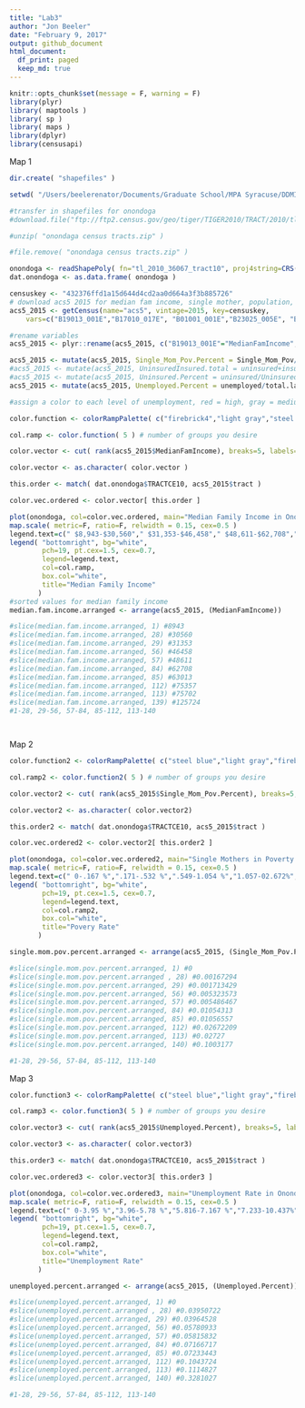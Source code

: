 ```yaml
---
title: "Lab3"
author: "Jon Beeler"
date: "February 9, 2017"
output: github_document
html_document:
  df_print: paged
  keep_md: true
---
```


```r
knitr::opts_chunk$set(message = F, warning = F)
library(plyr)
library( maptools )
library( sp )
library( maps )
library(dplyr)
library(censusapi)
```
Map 1
```r
dir.create( "shapefiles" )

setwd( "/Users/beelerenator/Documents/Graduate School/MPA Syracuse/DDMII/Lab3 - Shapefiles")

#transfer in shapefiles for onondoga
#download.file("ftp://ftp2.census.gov/geo/tiger/TIGER2010/TRACT/2010/tl_2010_36067_tract10.zip", "onondaga census tracts.zip" )

#unzip( "onondaga census tracts.zip" )

#file.remove( "onondaga census tracts.zip" )

onondoga <- readShapePoly( fn="tl_2010_36067_tract10", proj4string=CRS("+proj=longlat +datum=WGS84") )
dat.onondoga <- as.data.frame( onondoga )

censuskey <- "432376ffd1a15d644d4cd2aa0d664a3f3b885726"
# download acs5 2015 for median fam income, single mother, population, uninsured, insured
acs5_2015 <- getCensus(name="acs5", vintage=2015, key=censuskey, 
    vars=c("B19013_001E","B17010_017E", "B01001_001E","B23025_005E", "B23025_002E" ), region="tract:*", regionin = "state: 36 + county: 067")

#rename variables
acs5_2015 <- plyr::rename(acs5_2015, c("B19013_001E"="MedianFamIncome", "B17010_017E"="Single_Mom_Pov", "B01001_001E"="total.population","B23025_005E"="unemployed", "B23025_002E"="total.labor.force" ))

acs5_2015 <- mutate(acs5_2015, Single_Mom_Pov.Percent = Single_Mom_Pov/total.population)
#acs5_2015 <- mutate(acs5_2015, UninsuredInsured.total = uninsured+insured)
#acs5_2015 <- mutate(acs5_2015, Uninsured.Percent = uninsured/UninsuredInsured.total)
acs5_2015 <- mutate(acs5_2015, Unemployed.Percent = unemployed/total.labor.force) 

#assign a color to each level of unemployment, red = high, gray = medium, blue = low

color.function <- colorRampPalette( c("firebrick4","light gray","steel blue" ) )

col.ramp <- color.function( 5 ) # number of groups you desire

color.vector <- cut( rank(acs5_2015$MedianFamIncome), breaks=5, labels=col.ramp )

color.vector <- as.character( color.vector )

this.order <- match( dat.onondoga$TRACTCE10, acs5_2015$tract )

color.vec.ordered <- color.vector[ this.order ]

plot(onondoga, col=color.vec.ordered, main="Median Family Income in Onondaga County")
map.scale( metric=F, ratio=F, relwidth = 0.15, cex=0.5 )
legend.text=c(" $8,943-$30,560"," $31,353-$46,458"," $48,611-$62,708","$63,013-$75,357","$75,702-$125,724")
legend( "bottomright", bg="white",
        pch=19, pt.cex=1.5, cex=0.7,
        legend=legend.text, 
        col=col.ramp, 
        box.col="white",
        title="Median Family Income" 
       )
#sorted values for median family income 
median.fam.income.arranged <- arrange(acs5_2015, (MedianFamIncome))

#slice(median.fam.income.arranged, 1) #8943
#slice(median.fam.income.arranged, 28) #30560
#slice(median.fam.income.arranged, 29) #31353
#slice(median.fam.income.arranged, 56) #46458
#slice(median.fam.income.arranged, 57) #48611
#slice(median.fam.income.arranged, 84) #62708
#slice(median.fam.income.arranged, 85) #63013
#slice(median.fam.income.arranged, 112) #75357
#slice(median.fam.income.arranged, 113) #75702
#slice(median.fam.income.arranged, 139) #125724
#1-28, 29-56, 57-84, 85-112, 113-140




```
Map 2
```r

color.function2 <- colorRampPalette( c("steel blue","light gray","firebrick4") )

col.ramp2 <- color.function2( 5 ) # number of groups you desire

color.vector2 <- cut( rank(acs5_2015$Single_Mom_Pov.Percent), breaks=5, labels=col.ramp2 )

color.vector2 <- as.character( color.vector2)

this.order2 <- match( dat.onondoga$TRACTCE10, acs5_2015$tract )

color.vec.ordered2 <- color.vector2[ this.order2 ]

plot(onondoga, col=color.vec.ordered2, main="Single Mothers in Poverty in Onondaga County in 2015")
map.scale( metric=F, ratio=F, relwidth = 0.15, cex=0.5 )
legend.text=c(" 0-.167 %",".171-.532 %",".549-1.054 %","1.057-02.672%","2.727-10.032 %")
legend( "bottomright", bg="white",
        pch=19, pt.cex=1.5, cex=0.7,
        legend=legend.text, 
        col=col.ramp2, 
        box.col="white",
        title="Povery Rate" 
       )

single.mom.pov.percent.arranged <- arrange(acs5_2015, (Single_Mom_Pov.Percent))

#slice(single.mom.pov.percent.arranged, 1) #0
#slice(single.mom.pov.percent.arranged , 28) #0.00167294
#slice(single.mom.pov.percent.arranged, 29) #0.001713429		
#slice(single.mom.pov.percent.arranged, 56) #0.005323573	
#slice(single.mom.pov.percent.arranged, 57) #0.005486467
#slice(single.mom.pov.percent.arranged, 84) #0.01054313
#slice(single.mom.pov.percent.arranged, 85) #0.01056557
#slice(single.mom.pov.percent.arranged, 112) #0.02672209
#slice(single.mom.pov.percent.arranged, 113) #0.02727
#slice(single.mom.pov.percent.arranged, 140) #0.1003177	

#1-28, 29-56, 57-84, 85-112, 113-140

```
Map 3
```r
color.function3 <- colorRampPalette( c("steel blue","light gray","firebrick4") )

col.ramp3 <- color.function3( 5 ) # number of groups you desire

color.vector3 <- cut( rank(acs5_2015$Unemployed.Percent), breaks=5, labels=col.ramp3 )

color.vector3 <- as.character( color.vector3)

this.order3 <- match( dat.onondoga$TRACTCE10, acs5_2015$tract )

color.vec.ordered3 <- color.vector3[ this.order3 ]

plot(onondoga, col=color.vec.ordered3, main="Unemployment Rate in Onondaga County in 2015")
map.scale( metric=F, ratio=F, relwidth = 0.15, cex=0.5 )
legend.text=c(" 0-3.95 %","3.96-5.78 %","5.816-7.167 %","7.233-10.437%","11.148-32.810 %")
legend( "bottomright", bg="white",
        pch=19, pt.cex=1.5, cex=0.7,
        legend=legend.text, 
        col=col.ramp2, 
        box.col="white",
        title="Unemployment Rate" 
       )

unemployed.percent.arranged <- arrange(acs5_2015, (Unemployed.Percent))

#slice(unemployed.percent.arranged, 1) #0
#slice(unemployed.percent.arranged , 28) #0.03950722
#slice(unemployed.percent.arranged, 29) #0.03964528	
#slice(unemployed.percent.arranged, 56) #0.05780933
#slice(unemployed.percent.arranged, 57) #0.05815832
#slice(unemployed.percent.arranged, 84) #0.07166717
#slice(unemployed.percent.arranged, 85) #0.07233443
#slice(unemployed.percent.arranged, 112) #0.1043724
#slice(unemployed.percent.arranged, 113) #0.1114827
#slice(unemployed.percent.arranged, 140) #0.3281027

#1-28, 29-56, 57-84, 85-112, 113-140
```

